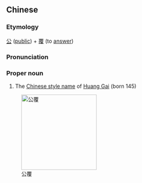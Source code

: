 ==Chinese==
{{zh-forms}}

===Etymology===
[[公]] ([[public]]) + [[覆]] (to [[answer]])

===Pronunciation===
{{zh-pron
|m=Gōngfù
|cat=pn
}}

===Proper noun===
{{zh-proper noun}}

# The [[w:Chinese style name|Chinese style name]] of [[w:Huang Gai|Huang Gai]] (born 145)

[[Image:HuangGai.jpg|right|200px|thumb|公覆]]